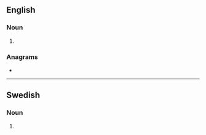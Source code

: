 {{also|Comebacks|Come-backs}}
==English==

===Noun===
{{head|en|noun plural form}}

# {{plural of|comeback|lang=en}}

===Anagrams===
* {{anagrams|en|a=abccekmos|comes back}}

----

==Swedish==

===Noun===
{{head|sv|noun form}}

# {{sv-noun-form-indef-gen|comeback}}